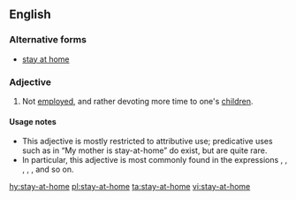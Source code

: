 ==English==

===Alternative forms===
* [[stay at home]]

===Adjective===
{{en-adj|head=[[stay]]-[[at]]-[[home]]|-}}

# {{label|en|of a parent}} Not [[employed]], and rather devoting more time to one's [[children]].

====Usage notes====
* This adjective is mostly restricted to attributive use; predicative uses such as in “My mother is stay-at-home” do exist, but are quite rare.
* In particular, this adjective is most commonly found in the expressions {{term||stay-at-home mother}}, {{term||father}}, {{term||mom}}, {{term||dad}}, {{term||motherhood}}, and so on.

[[hy:stay-at-home]]
[[pl:stay-at-home]]
[[ta:stay-at-home]]
[[vi:stay-at-home]]